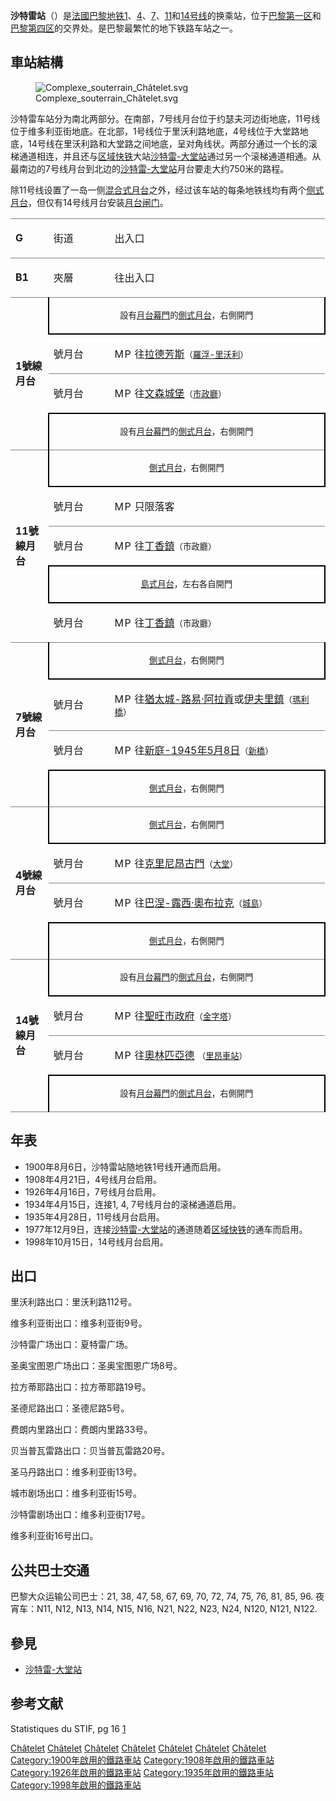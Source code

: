 {{noteTA
|T=zh-hant:夏特雷站; zh-hans:沙特雷站;
|1=zh-hant:夏特雷; zh-hans:沙特雷;
}}
{{Infobox station
| name                = 沙特雷<br />{{lang|fr|Châtelet}}
| symbol_location     = paris
| symbol              = m
| symbol2             = 
| type                = [[巴黎地鐵|巴黎地鐵]]車站
| image               = [[File:Entrée_Métro_Châtelet_place_Ste_Opportune_Paris_3.jpg|300px]]
| alt                 = 
| caption             = 聖奧波爾蒂納廣場入口
| other_name          = 
| address             = [[巴黎第一區|巴黎第一區]]洗衣婦路<br />瑪格麗特·德·那瓦爾廣場<br />里沃利路55號、63號、65號、112號<br />維多利亞大街7號、15號、16號<br />聖但尼路5號<br />聖奧波蒂納廣場8號<br />沙特雷廣場
| borough             = [[法蘭西島大區|法蘭西島大區]][[巴黎|巴黎]]
| country             = [[法國|法國]]
| coordinates         = {{coord|48.858352|2.347324|region:FR_scale:2000|format=dms|display=inline,title}}
| owned               = [[巴黎大眾運輸公司|RATP]]
| operator            = [[巴黎大眾運輸公司|RATP]]
| line                = [[巴黎地鐵1號線|巴黎地鐵1號線]]、[[巴黎地鐵4號線|4號線]]、[[巴黎地鐵7號線|7號線]]、[[巴黎地鐵11號線|11號線]]、[[巴黎地鐵14號線|14號線]]
| disabled            = 是
| zone                = 第1收費區
| opened              = {{plainlist|
* 1900年8月6日<small>（1號線）</small>
* 1908年4月21日<small>（4號線）</small>
* 1926年4月16日<small>（7號線）</small>
* 1935年4月28日<small>（11號線）</small>
* 1998年10月15日<small>（14號線）</small>
}}
| closed              = <!-- {{End date|YYYY|MM|DD|df=y}} -->
| services            = 
| map_type            = France Paris
}}

'''沙特雷站'''（{{lang-fr|Châtelet}}）是[[法國|法國]][[巴黎地铁|巴黎地铁]][[巴黎地铁1号线|1]]、[[巴黎地铁4号线|4]]、[[巴黎地铁7号线|7]]、[[巴黎地铁11号线|11]]和[[巴黎地铁14号线|14号线]]的换乘站，位于[[巴黎第一区|巴黎第一区]]和[[巴黎第四区|巴黎第四区]]的交界处。是巴黎最繁忙的地下铁路车站之一。

== 車站結構 ==

[[Image:Complexe_souterrain_Châtelet.svg|right]]

沙特雷车站分为南北两部分。在南部，7号线月台位于约瑟夫河边街地底，11号线位于维多利亚街地底。在北部，1号线位于里沃利路地底，4号线位于大堂路地底，14号线在里沃利路和大堂路之间地底，呈对角线状。两部分通过一个长的滚梯通道相连，并且还与[[区域快铁|区域快铁]]大站[[沙特雷-大堂站|沙特雷-大堂站]]通过另一个滚梯通道相通。从最南边的7号线月台到北边的[[沙特雷-大堂站|沙特雷-大堂站]]月台要走大约750米的路程。

除11号线设置了一岛一侧[[混合式月台|混合式月台]]之外，经过该车站的每条地铁线均有两个[[侧式月台|侧式月台]]，但仅有14号线月台安装[[月台闸门|月台闸门]]。
{| border=0 cellspacing=0 cellpadding=3
|style="border-top:solid 1px gray;" width=50 valign=top|'''G'''
|style="border-top:solid 1px gray;" width=100 valign=top|街道
|style="border-top:solid 1px gray;" width=400 valign=top|出入口
|-
|style="border-top:solid 1px gray;" width=50 valign=top|'''B1'''
|style="border-top:solid 1px gray;" width=100 valign=top|夾層
|style="border-top:solid 1px gray;" width=400 valign=top|往出入口
|-
|style="border-top:solid 1px gray;border-bottom:solid 1px gray;" width=50 rowspan=4 valign=top|'''1號線月台'''
|style="border-top:solid 1px gray;border-right:solid 2px black;border-left:solid 2px black;border-bottom:solid 2px black;" colspan=2|<center><small>設有[[月台幕門|月台幕門]]的[[側式月台|側式月台]]，右側開門
|-
|style="border-bottom:solid 1px gray;" width=100|{{color|#{{PM color|1}}|'''1'''}}號月台
|style="border-bottom:solid 1px gray;" width=390|{{arrow|L}} [[File:Metro-M.svg|16x16px]][[File:Paris_Metro_1.svg|16x16px]]往[[拉德芳斯站_(巴黎地鐵)|拉德芳斯]]<small>（[[卢浮-里沃利站|羅浮-里沃利]]）</small>
|-
|{{color|#{{PM color|1}}|'''2'''}}號月台
|{{arrow|R}} [[File:Metro-M.svg|16x16px]][[File:Paris_Metro_1.svg|16x16px]]往[[文森城堡站|文森城堡]]<small>（[[市政廳站_(巴黎地鐵)|市政廳]]）</small>
|-
|style="border-top:solid 2px black;border-right:solid 2px black;border-left:solid 2px black;border-bottom:solid 1px gray;" colspan=2|<center><small>設有[[月台幕門|月台幕門]]的[[側式月台|側式月台]]，右側開門
|-
|style="border-bottom:solid 1px gray;" width=50 rowspan=5 valign=top|'''11號線月台'''
|style="border-right:solid 2px black;border-left:solid 2px black;border-bottom:solid 2px black;" colspan=2|<center><small>[[側式月台|側式月台]]，右側開門
|-
|style="border-bottom:solid 1px gray;" width=100|{{color|#{{PM color|11}}|'''1'''}}號月台
|style="border-bottom:solid 1px gray;" width=390|{{arrow|L}} [[File:Metro-M.svg|16x16px]][[File:Paris_m_11_jms.svg|16x16px]]只限落客</small>
|-
|{{color|#{{PM color|11}}|'''2'''}}號月台
|{{arrow|R}} [[File:Metro-M.svg|16x16px]][[File:Paris_m_11_jms.svg|16x16px]]往[[丁香鎮站|丁香鎮]]<small>（市政廳）</small>
|-
|style="border-top:solid 2px black;border-right:solid 2px black;border-left:solid 2px black;border-bottom:solid 2px black;" colspan=2|<center><small>[[島式月台|島式月台]]，左右各自開門
|-
|style="border-bottom:solid 1px gray;"|{{color|#{{PM color|11}}|'''4'''}}號月台
|style="border-bottom:solid 1px gray;"|{{arrow|R}} [[File:Metro-M.svg|16x16px]][[File:Paris_m_11_jms.svg|16x16px]]往[[丁香鎮站|丁香鎮]]<small>（市政廳）</small>
|-
|style="border-bottom:solid 1px gray;" width=50 rowspan=4 valign=top|'''7號線月台'''
|style="border-right:solid 2px black;border-left:solid 2px black;border-bottom:solid 2px black;" colspan=2|<center><small>[[側式月台|側式月台]]，右側開門
|-
|style="border-bottom:solid 1px gray;" width=100|{{color|#{{PM color|7}}|'''2'''}}號月台
|style="border-bottom:solid 1px gray;" width=390|{{arrow|L}} [[File:Metro-M.svg|16x16px]][[File:Paris_m_7_jms.svg|16x16px]]往[[猶太城-路易·阿拉貢站|猶太城-路易·阿拉貢]]或[[伊夫里鎮站|伊夫里鎮]]<small>（[[瑪利橋站|瑪利橋]]）</small>
|-
|{{color|#{{PM color|7}}|'''1'''}}號月台
|{{arrow|R}} [[File:Metro-M.svg|16x16px]][[File:Paris_m_7_jms.svg|16x16px]]往[[新庭-1945年5月8日站|新庭-1945年5月8日]]<small>（[[新橋站_(巴黎)|新橋]]）</small>
|-
|style="border-top:solid 2px black;border-right:solid 2px black;border-left:solid 2px black;border-bottom:solid 1px gray;" colspan=2|<center><small>[[側式月台|側式月台]]，右側開門
|-
|style="border-bottom:solid 1px gray;" width=50 rowspan=4 valign=top|'''4號線月台'''
|style="border-right:solid 2px black;border-left:solid 2px black;border-bottom:solid 2px black;" colspan=2|<center><small>[[側式月台|側式月台]]，右側開門
|-
|style="border-bottom:solid 1px gray;" width=100|{{color|#{{PM color|4}}|'''2'''}}號月台
|style="border-bottom:solid 1px gray;" width=390|{{arrow|L}} [[File:Metro-M.svg|16x16px]][[File:Paris_m_4_jms.svg|16x16px]]往[[克里尼昂古門站|克里尼昂古門]]<small>（[[大堂站|大堂]]）</small>
|-
|{{color|#{{PM color|4}}|'''1'''}}號月台
|{{arrow|R}} [[File:Metro-M.svg|16x16px]][[File:Paris_m_4_jms.svg|16x16px]]往[[巴涅-露西·奧布拉克站|巴涅-露西·奧布拉克]]<small>（[[城島站|城島]]）</small>
|-
|style="border-top:solid 2px black;border-right:solid 2px black;border-left:solid 2px black;border-bottom:solid 1px gray;" colspan=2|<center><small>[[側式月台|側式月台]]，右側開門
|-
|style="border-bottom:solid 1px gray;" width=50 rowspan=4 valign=top|'''14號線月台'''
|style="border-right:solid 2px black;border-left:solid 2px black;border-bottom:solid 2px black;" colspan=2|<center><small>設有[[月台幕門|月台幕門]]的[[側式月台|側式月台]]，右側開門</small></center>
|-
|style="border-bottom:solid 1px gray;" width=100|{{color|#{{PM color|14}}|'''2'''}}號月台
|style="border-bottom:solid 1px gray;" width=390|{{arrow|L}} [[File:Metro-M.svg|16x16px]][[File:Paris_m_14_jms.svg|16x16px]]往[[聖旺市政府站|聖旺市政府]]<small>（[[金字塔站|金字塔]]）</small>
|-
|{{color|#{{PM color|14}}|'''1'''}}號月台
|{{arrow|R}} [[File:Metro-M.svg|16x16px]][[File:Paris_m_14_jms.svg|16x16px]]往[[奧林匹亞德站|奧林匹亞德]] <small>（[[里昂車站_(巴黎地鐵)|里昂車站]]）</small>
|-
|style="border-top:solid 2px black;border-right:solid 2px black;border-left:solid 2px black;border-bottom:solid 1px gray;" colspan=2|<center><small>設有[[月台幕門|月台幕門]]的[[側式月台|側式月台]]，右側開門</small></center>
|}

== 年表 ==

*1900年8月6日，沙特雷站随地铁1号线开通而启用。
*1908年4月21日，4号线月台启用。
*1926年4月16日，7号线月台启用。
*1934年4月15日，连接1, 4, 7号线月台的滚梯通道启用。
*1935年4月28日，11号线月台启用。
*1977年12月9日，连接[[沙特雷-大堂站|沙特雷-大堂站]]的通道随着[[区域快铁|区域快铁]]的通车而启用。
*1998年10月15日，14号线月台启用。

== 出口 ==

里沃利路出口：里沃利路112号。

维多利亚街出口：维多利亚街9号。

沙特雷广场出口：夏特雷广场。

圣奥宝图恩广场出口：圣奥宝图恩广场8号。

拉方蒂耶路出口：拉方蒂耶路19号。

圣德尼路出口：圣德尼路5号。

费朗内里路出口：费朗内里路33号。

贝当普瓦雷路出口：贝当普瓦雷路20号。

圣马丹路出口：维多利亚街13号。

城市剧场出口：维多利亚街15号。

沙特雷剧场出口：维多利亚街17号。

维多利亚街16号出口。



== 公共巴士交通 ==
巴黎大众运输公司巴士：21, 38, 47, 58, 67, 69, 70, 72, 74, 75, 76, 81, 85, 96.
夜宵车：N11, N12, N13, N14, N15, N16, N21, N22, N23, N24, N120, N121, N122.
== 參見 ==
* [[沙特雷-大堂站|沙特雷-大堂站]]
== 参考文献 ==
Statistiques du STIF, pg 16 [https://web.archive.org/web/20120617083121/http://www.stif.info/IMG/pdf/STIF_Les_chiffres_2005.pdf]

{{巴黎地铁1号线}}
{{巴黎地铁4号线}}
{{巴黎地鐵7號線}}
{{巴黎地铁11号线}}
{{巴黎地鐵14號線}}

[[Category:巴黎地鐵1號線車站|Châtelet]]
[[Category:巴黎地鐵4號線車站|Châtelet]]
[[Category:巴黎地鐵7號線車站|Châtelet]]
[[Category:巴黎地鐵11號線車站|Châtelet]]
[[Category:巴黎地鐵14號線車站|Châtelet]]
[[Category:巴黎第一區地鐵車站|Châtelet]]
[[Category:巴黎第四區地鐵車站|Châtelet]]
[[Category:1900年啟用的鐵路車站|Category:1900年啟用的鐵路車站]]
[[Category:1908年啟用的鐵路車站|Category:1908年啟用的鐵路車站]]
[[Category:1926年啟用的鐵路車站|Category:1926年啟用的鐵路車站]]
[[Category:1935年啟用的鐵路車站|Category:1935年啟用的鐵路車站]]
[[Category:1998年啟用的鐵路車站|Category:1998年啟用的鐵路車站]]